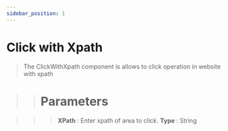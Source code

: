 ```yaml
---
sidebar_position: 1
---
```


# Click with Xpath

> The ClickWithXpath component is allows to click operation in website with xpath

>> # Parameters

>>> **XPath** :  Enter xpath of area to click. **Type** : String
